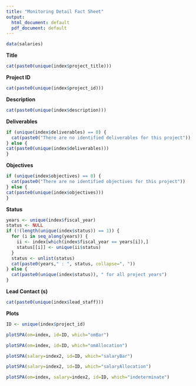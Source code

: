 ```yaml
---
title: "Monitoring Detail Fact Sheet"
output:
  html_document: default
  pdf_document: default
---
```


```r
data(salaries)
```

**Title**

```r
cat(paste0(unique(index$project_title)))
```

**Project ID**

```r
cat(paste0(unique(index$project_id)))
```

**Description**

```r
cat(paste0(unique(index$description)))
```

**Deliverables**

```r

if (unique(index$deliverables) == 0) {
  cat(paste0("There are no identified deliverables for this project"))
} else {
cat(paste0(unique(index$deliverables)))
}
```

**Objectives**

```r
if (unique(index$objectives) == 0) {
  cat(paste0("There are no identified objectives for this project"))
} else {
cat(paste0(unique(index$objectives)))
}
```

**Status**

```r
years <- unique(index$fiscal_year)
status <- NULL
if (!(length(unique(index$status)) == 1)) {
  for (i in seq_along(years)) {
    ii <- index[which(index$fiscal_year == years[i]),]
    status[[i]] <- unique(ii$status)
  }
  status <- unlist(status)
  cat(paste0(years," : ", status, collapse=", "))
} else {
  cat(paste0(unique(index$status)), " for all project years")
}
```

**Lead Contact (s)**

```r
cat(paste0(unique(index$lead_staff)))
```

**Plots**

```r
ID <- unique(index$project_id)
```

```r
plotSPA(om=index, id=ID, which="omBar")
```

```r
plotSPA(om=index, id=ID, which="omAllocation")
```

```r
plotSPA(salary=index2, id=ID, which="salaryBar")
```

```r
plotSPA(salary=index2, id=ID, which="salaryAllocation")
```

```r
plotSPA(om=index, salary=index2, id=ID, which="indeterminate")
```
